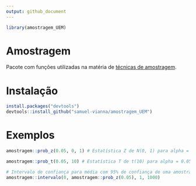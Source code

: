 ```yaml
---
output: github_document
---
```


```r
library(amostragem_UEM)
```

# Amostragem

Pacote com funções utilizadas na matéria de [técnicas de amostragem](http://old.daa.uem.br/SA/programas/upload/arquivos/Disciplina_09758_Ano_2018.PDF).

# Instalação

```r
install.packages("devtools")
devtools::install_github("samuel-vianna/amostragem_UEM")
```

# Exemplos

```r
amostragem::prob_z(0.05, 0, 1) # Estatística Z de N(0, 1) para alpha = 0.05

amostragem::prob_t(0.05, 10) # Estatística T de t(10) para alpha = 0.05

# Intervalo de confiança para média com 95% de confiança de uma amostra N(0,1) de tamanho 1000
amostragem::intervalo(0, amostragem::prob_z(0.05), 1, 1000)
```
